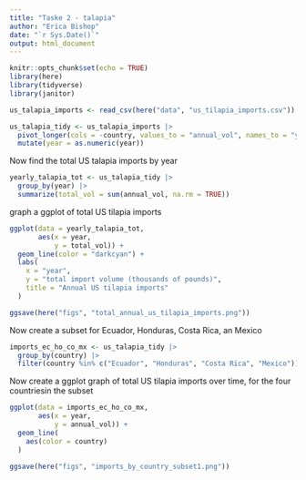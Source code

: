 ```yaml
---
title: "Taske 2 - talapia"
author: "Erica Bishop"
date: "`r Sys.Date()`"
output: html_document
---
```


```r
knitr::opts_chunk$set(echo = TRUE)
library(here)
library(tidyverse)
library(janitor)
```

```r

us_talapia_imports <- read_csv(here("data", "us_tilapia_imports.csv"))

```
```r
us_talapia_tidy <- us_talapia_imports |> 
  pivot_longer(cols = -country, values_to = "annual_vol", names_to = "year") |> 
  mutate(year = as.numeric(year))

```

Now find the total US talapia imports by year

```r
yearly_talapia_tot <- us_talapia_tidy |> 
  group_by(year) |> 
  summarize(total_vol = sum(annual_vol, na.rm = TRUE))

```

graph a ggplot of total US tilapia imports

```r

ggplot(data = yearly_talapia_tot,
       aes(x = year,
           y = total_vol)) +
  geom_line(color = "darkcyan") +
  labs(
    x = "year",
    y = "total import volume (thousands of pounds)",
    title = "Annual US tilapia imports"
  )

```

```r
ggsave(here("figs", "total_annual_us_tilapia_imports.png"))
```

Now create a subset for Ecuador, Honduras, Costa Rica, an Mexico

```r

imports_ec_ho_co_mx <- us_talapia_tidy |> 
  group_by(country) |> 
  filter(country %in% c("Ecuador", "Honduras", "Costa Rica", "Mexico"))

```

Now create a ggplot graph of total US tilapia imports over time, for the four countriesin the subset

```r
ggplot(data = imports_ec_ho_co_mx,
       aes(x = year,
           y = annual_vol)) +
  geom_line(
    aes(color = country)
  )


```

```r
ggsave(here("figs", "imports_by_country_subset1.png"))
```





